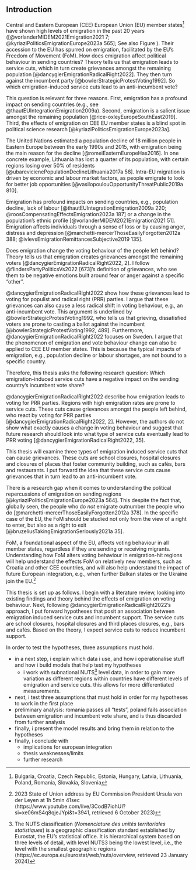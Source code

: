## Introduction
<!-- Central problem / puzzle that thesis will address -->
Central and Eastern European (CEE) European Union (EU) member states^[Bulgaria, Croatia, Czech Republic, Estonia, Hungary, Latvia, Lithuania, Poland, Romania, Slovakia, Slovenia] have shown high levels of emigration in the past 20 years ([@vorlanderMIDEM2021Emigration2021 7; @kyriaziPoliticsEmigrationEurope2023a 565]; See also Figure \ref{fig:net_migration_map}). Their accession to the EU has spurred on emigration, facilitated by the EU’s Freedom of Movement (FoM). How does emigration affect political behaviour in sending countries? Theory tells us that emigration leads to service cuts, which in turn create grievances amongst the remaining population [@dancygierEmigrationRadicalRight2022]. They then turn against the incumbent party [@bowlerStrategicProtestVoting1992]. So which emigration-induced service cuts lead to an anti-incumbent vote?

This question is relevant for three reasons. First, emigration has a profound impact on sending countries (e.g., see @thautEUIntegrationEmigration2009a). Second, emigration is a salient issue amongst the remaining population [@rice-oxleyEuropeSouthEast2019]. Third, the effects of emigration on CEE EU member states is a blind spot in political science research [@kyriaziPoliticsEmigrationEurope2023a].

The United Nations estimated a population decline of 18 million people in Eastern Europe between the early 1990s and 2015, with emigration being the main reason for the decline [@romeiEasternEuropeHas2016]. In one concrete example, Lithuania has lost a quarter of its population, with certain regions losing over 50% of residents [@ubarevicienePopulationDeclineLithuania2017a 58]. Intra-EU migration is driven by economic and labour market factors, as people emigrate to look for better job opportunities [@vasilopoulouOpportunityThreatPublic2019a 810].

Emigration has profound impacts on sending countries, e.g., population decline, lack of labour [@thautEUIntegrationEmigration2009a 220; @roosCompensatingEffectsEmigration2023a 187] or a change in the population’s ethnic profile [@vorlanderMIDEM2021Emigration2021 51]. Emigration affects individuals through a sense of loss or by causing anger, distress and depression [@marchetti-mercerThoseEasilyForgotten2012a 388; @ivlevsEmigrationRemittancesSubjective2019 135].

Does emigration change the voting behaviour of the people left behind? Theory tells us that emigration creates grievances amongst the remaining voters [@dancygierEmigrationRadicalRight2022, 2]. I follow @flindersPartyPoliticsVs2022 [673]’s definition of grievances, who see them to be negative emotions built around fear or anger against a specific “other”.

@dancygierEmigrationRadicalRight2022 show how these grievances lead to voting for populist and radical right (PRR) parties. I argue that these grievances can also cause a less radical shift in voting behaviour, e.g., an anti-incumbent vote. This argument is underlined by @bowlerStrategicProtestVoting1992, who tells us that grieving, dissatisfied voters are prone to casting a ballot against the incumbent [@bowlerStrategicProtestVoting1992, 489]. Furthermore, @dancygierEmigrationRadicalRight2022 focuses on Sweden. I argue that the phenomenon of emigration and vote behaviour change can also be applied to CEE EU member states. This is because the typical impacts of emigration, e.g., population decline or labour shortages, are not bound to a specific country.

Therefore, this thesis asks the following research question: Which emigration-induced service cuts have a negative impact on the sending country’s incumbent vote share?

<!-- Describe causal mechanism -->
@dancygierEmigrationRadicalRight2022 describe how emigration leads to voting for PRR parties. Regions with high emigration rates are prone to service cuts. These cuts cause grievances amongst the people left behind, who react by voting for PRR parties [@dancygierEmigrationRadicalRight2022, 2]. However, the authors do not show what exactly causes a change in voting behaviour and suggest that future research should look into what type of service cuts eventually lead to PRR voting [@dancygierEmigrationRadicalRight2022, 35].

This thesis will examine three types of emigration induced service cuts that can cause grievances. These cuts are school closures, hospital closures and closures of places that foster community building, such as cafés, bars and restaurants. I put forward the idea that these service cuts cause grievances that in turn lead to an anti-incumbent vote.

<!-- Why is it worth studying? -->
There is a research gap when it comes to understanding the political repercussions of emigration on sending regions [@kyriaziPoliticsEmigrationEurope2023a 564]. This despite the fact that, globally seen, the people who do *not* emigrate outnumber the people who do [@marchetti-mercerThoseEasilyForgotten2012a 378]. In the specific case of the EU, the FoM should be studied not only from the view of a right to enter, but also as a right to exit [@bruzeliusTakingEmigrationSeriously2021a 35].

FoM, a foundational aspect of the EU, affects voting behaviour in all member states, regardless if they are sending or receiving migrants. Understanding how FoM alters voting behaviour in emigration-hit regions will help understand the effects FoM on relatively new members, such as Croatia and other CEE countries, and will also help understand the impact of future European integration, e.g., when further Balkan states or the Ukraine join the EU.^[2023 State of Union address by EU Commission President Ursula von der Leyen at 1h 5min 41sec (https://www.youtube.com/live/3CodB7iohUI?si=xe06mS4q8qjeJYpi&t=3941, retrieved 6 October 2023)]

<!-- Thesis Setup -->
This thesis is set up as follows. I begin with a literature review, looking into existing findings and theory behind the effects of emigration on voting behaviour. Next, following @dancygierEmigrationRadicalRight2022’s approach, I put forward hypotheses that posit an association between emigration induced service cuts and incumbent support. The service cuts are school closures, hospital closures and third places closures, e.g., bars and cafés. Based on the theory, I expect service cuts to reduce incumbent support.

In order to test the hypotheses, three assumptions must hold. 

- in a next step, i explain which data i use, and how i operationalise stuff and how i build models that help test my hypotheses
	- i work with subnational NUTS^[The NUTS classification (_Nomenclature des unités territoriales statistiques_) is a geographic classification standard established by Eurostat, the EU’s statistical office. It is hierarchical system based on three levels of detail, with level NUTS3 being the lowest level, i.e., the level with the smallest geographic regions (https://ec.europa.eu/eurostat/web/nuts/overview, retrieved 23 January 2024)] level data, in order to gain more variation as different regions within countries have different levels of emigration and service cuts. this allows for more differentiated measurements.
- next, i test three assumptions that must hold in order for my hypotheses to work in the first place
- preliminary analysis: romania passes all “tests”, poland fails association between emigration and incumbent vote share, and is thus discarded from further analysis
- finally, i present the model results and bring them in relation to the hypotheses
- finally, i conclude with
	- implications for european integration
	- thesis weaknesses/limits
	- further research
